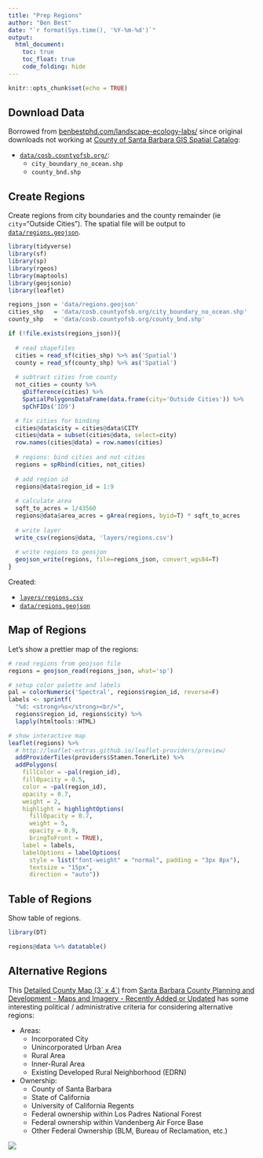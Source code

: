 ```yaml
---
title: "Prep Regions"
author: "Ben Best"
date: "`r format(Sys.time(), '%Y-%m-%d')`"
output:
  html_document:
    toc: true
    toc_float: true
    code_folding: hide    
---
```


```r
knitr::opts_chunk$set(echo = TRUE)
```

## Download Data

Borrowed from [benbestphd.com/landscape-ecology-labs/](http://benbestphd.com/landscape-ecology-labs/) since original downloads not working at [County of Santa Barbara GIS Spatial Catalog](http://cosb.countyofsb.org/central.aspx?id=2802&terms=gis%20data):

- [`data/cosb.countyofsb.org/`](https://github.com/SustainSB/sustainsb.github.io/tree/master/data/cosb.countyofsb.org):
    - `city_boundary_no_ocean.shp`
    - `county_bnd.shp`

## Create Regions

Create regions from city boundaries and the county remainder (ie `city`="Outside Cities"). The spatial file will be output to  [`data/regions.geojson`](https://github.com/SustainSB/sustainsb.github.io/blob/master/regions.geojson).

```r
library(tidyverse)
library(sf)
library(sp)
library(rgeos)
library(maptools)
library(geojsonio)
library(leaflet)

regions_json = 'data/regions.geojson'
cities_shp   = 'data/cosb.countyofsb.org/city_boundary_no_ocean.shp'
county_shp   = 'data/cosb.countyofsb.org/county_bnd.shp'

if (!file.exists(regions_json)){
  
  # read shapefiles
  cities = read_sf(cities_shp) %>% as('Spatial')
  county = read_sf(county_shp) %>% as('Spatial')
  
  # subtract cities from county
  not_cities = county %>%
    gDifference(cities) %>%
    SpatialPolygonsDataFrame(data.frame(city='Outside Cities')) %>% 
    spChFIDs('ID9')

  # fix cities for binding
  cities@data$city = cities@data$CITY
  cities@data = subset(cities@data, select=city)
  row.names(cities@data) = row.names(cities)
  
  # regions: bind cities and not cities
  regions = spRbind(cities, not_cities)
  
  # add region id
  regions@data$region_id = 1:9
  
  # calculate area
  sqft_to_acres = 1/43560
  regions@data$area_acres = gArea(regions, byid=T) * sqft_to_acres
  
  # write layer
  write_csv(regions@data, 'layers/regions.csv')
  
  # write regions to geosjon
  geojson_write(regions, file=regions_json, convert_wgs84=T)
}
```

Created:

- [`layers/regions.csv`](https://github.com/SustainSB/sustainsb.github.io/blob/master/layers/regions.csv)
- [`data/regions.geojson`](https://github.com/SustainSB/sustainsb.github.io/blob/master/data/regions.geojson)

<script src="https://embed.github.com/view/geojson/SustainSB/sustainsb.github.io/master/data/regions.geojson?height=420&width=620"></script>

## Map of Regions

Let's show a prettier map of the regions:

```r
# read regions from geojson file
regions = geojson_read(regions_json, what='sp')

# setup color palette and labels
pal = colorNumeric('Spectral', regions$region_id, reverse=F)
labels <- sprintf(
  "%d: <strong>%s</strong><br/>",
  regions$region_id, regions$city) %>% 
  lapply(htmltools::HTML)

# show interactive map
leaflet(regions) %>%
  # http://leaflet-extras.github.io/leaflet-providers/preview/
  addProviderTiles(providers$Stamen.TonerLite) %>% 
  addPolygons(
    fillColor = ~pal(region_id),
    fillOpacity = 0.5,
    color = ~pal(region_id),
    opacity = 0.7,
    weight = 2,
    highlight = highlightOptions(
      fillOpacity = 0.7,
      weight = 5,
      opacity = 0.9,
      bringToFront = TRUE),
    label = labels,
    labelOptions = labelOptions(
      style = list("font-weight" = "normal", padding = "3px 8px"),
      textsize = "15px",
      direction = "auto"))
```

## Table of Regions

Show table of regions.

```r
library(DT)

regions@data %>% datatable()

```

## Alternative Regions

This [Detailed County Map (3´ x 4´)](http://sbcountyplanning.org/pdf/maps/BaseMaps/County%20Base%20for%203'x4'_updated_2016_12_22_150dpi.pdf) from [Santa Barbara County Planning and Development - Maps and Imagery - Recently Added or Updated](http://sbcountyplanning.org/forms/maps/index.cfm?id=new) has some interesting political / administrative criteria for considering alternative regions:

- Areas:
    - Incorporated City
    - Unincorporated Urban Area
    - Rural Area
    - Inner-Rural Area
    - Existing Developed Rural Neighborhood (EDRN)
- Ownership:
    - County of Santa Barbara
    - State of California
    - University of California Regents
    - Federal ownership within Los Padres National Forest
    - Federal ownership within Vandenberg Air Force Base
    - Other Federal Ownership (BLM, Bureau of Reclamation, etc.)

[![](data/sbcountyplanning.org/County Base for 3'x4'_updated_2016_12_22_150dpi.png)](http://sbcountyplanning.org/pdf/maps/BaseMaps/County%20Base%20for%203'x4'_updated_2016_12_22_150dpi.pdf)

